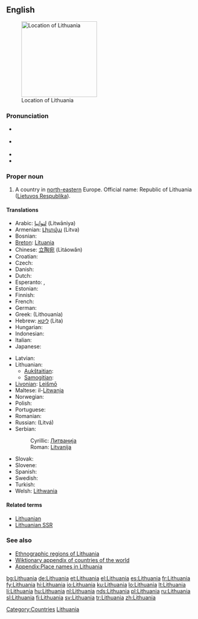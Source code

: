 {{wikipedia}}
==English==
[[Image:EU_location_LIT.png|thumb|200px|Location of Lithuania]]

===Pronunciation===
* {{a|UK}} {{IPA|/ˌlɪθ.juˈeɪ.ni.ə/|/ˌlɪθ.uˈeɪ.ni.ə/}}
* {{a|US}} {{IPA|/ˌlɪθ.uˈeɪ.ni.ə/|/ˌlɪθ.uˈweɪ.ni.ə/}}
* {{audio|en-us-Lithuania.ogg|Audio (US)}}
* {{rhymes|eɪniə}}

===Proper noun===
{{en-proper noun}}

# A country in [[north-eastern]] Europe. Official name: Republic of Lithuania ([[Lietuvos Respublika]]).

====Translations====
{{trans-top|country}}
* Arabic: [[لتوانيا]] (Litwāniya)
* Armenian: [[Լիտվա]] (Litva)
* Bosnian: {{t-|bs|Litvanija|f}}
* [[Breton]]: [[Lituania]]
* Chinese: [[立陶宛]] (Lìtáowǎn)
* Croatian: {{t-|hr|Litva|f}}
* Czech: {{t+|cs|Litva}}
* Danish: {{t+|da|Litauen}}
* Dutch: {{t+|nl|Litouwen}}
* Esperanto: {{t-|eo|Litovio|xs=Esperanto}}, {{t-|eo|Litovujo|xs=Esperanto}}
* Estonian: {{t+|et|Leedu}}
* Finnish: {{t+|fi|Liettua}}
* French: {{t+|fr|Lituanie|f}}
* German: {{t+|de|Litauen}}
* Greek: {{t+|el|Λιθουανία|f|sc=Grek}} (Lithouanía)
* Hebrew: [[ליטא]] (Lita)
* Hungarian: {{t+|hu|Litvánia}}
* Indonesian: {{t-|id|Lithuania|xs=Indonesian}}
* Italian: {{t-|it|Lituania|f}}
* Japanese: {{t+|ja|リトアニア|tr=Ritoania|sc=Jpan}}
{{trans-mid}}
* Latvian: {{t+|lv|Lietuva|f|xs=Latvian}}
* Lithuanian: 
** [[Aukštaitian]]: {{t+|lt|Lietuva|f|xs=Lithuanian}}
** [[Samogitian]]: {{t|bat-smg|Lietova|f}}
* [[Livonian]]: [[Leišmō]]
* Maltese: il-[[Litwanja]]
* Norwegian: {{t+|no|Litauen}}
* Polish: {{t+|pl|Litwa|f}}
* Portuguese: {{t+|pt|Lituânia}}
* Romanian: {{t-|ro|Lituania|f}}
* Russian: {{t+|ru|Литва|sc=Cyrl|f}} (Litvá)
* Serbian:
*: Cyrillic: [[Литванија]] {{f}}
*: Roman: [[Litvanija]] {{f}}
* Slovak: {{t-|sk|Litva|f}}
* Slovene: {{t+|sl|Litva|f}}
* Spanish: {{t+|es|Lituania}}
* Swedish: {{t+|sv|Litauen}}
* Turkish: {{t+|tr|Litvanya}}
* Welsh: [[Lithwania]]
{{trans-bottom}}

====Related terms====
* [[Lithuanian]]
* [[Lithuanian SSR]]

===See also===
* [[:Template:Lithuania map|Ethnographic regions of Lithuania]]
* [[Appendix:Countries of the world|Wiktionary appendix of countries of the world]]
* [[Appendix:Place names in Lithuania]]

[[Category:Countries]]
[[Category:Lithuania| Lithuania]]

[[bg:Lithuania]]
[[de:Lithuania]]
[[et:Lithuania]]
[[el:Lithuania]]
[[es:Lithuania]]
[[fr:Lithuania]]
[[fy:Lithuania]]
[[hi:Lithuania]]
[[io:Lithuania]]
[[ku:Lithuania]]
[[lo:Lithuania]]
[[lt:Lithuania]]
[[li:Lithuania]]
[[hu:Lithuania]]
[[nl:Lithuania]]
[[nds:Lithuania]]
[[pl:Lithuania]]
[[ru:Lithuania]]
[[sl:Lithuania]]
[[fi:Lithuania]]
[[sv:Lithuania]]
[[tr:Lithuania]]
[[zh:Lithuania]]